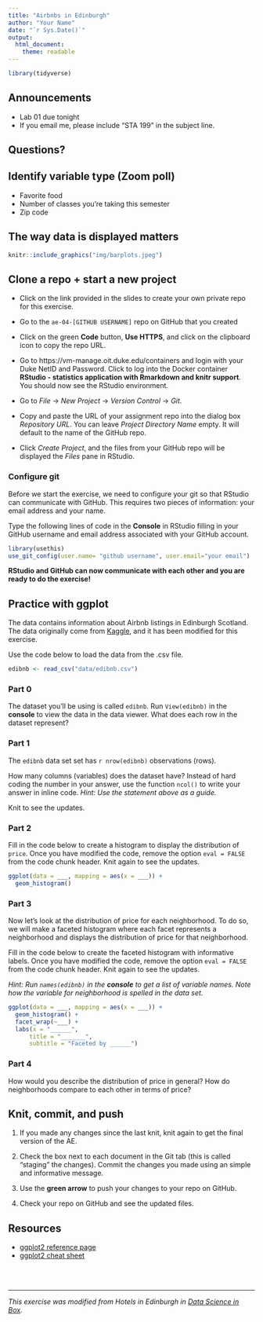 ```yaml
---
title: "Airbnbs in Edinburgh"
author: "Your Name"
date: "`r Sys.Date()`"
output: 
  html_document:
    theme: readable
---
```


```r
library(tidyverse)
```

## Announcements

- Lab 01 due tonight
- If you email me, please include "STA 199" in the subject line.

## Questions? 

## Identify variable type (Zoom poll)

- Favorite food
- Number of classes you're taking this semester
- Zip code

## The way data is displayed matters

```r
knitr::include_graphics("img/barplots.jpeg")
```


## Clone a repo + start a new project

- Click on the link provided in the slides to create your own private repo for this exercise.

- Go to the `ae-04-[GITHUB USERNAME]` repo on GitHub that you created

- Click on the green **Code** button, **Use HTTPS**, and click on the clipboard icon to copy the repo URL.

- Go to https://vm-manage.oit.duke.edu/containers and login with your Duke NetID and Password. Click to log into the Docker container **RStudio -  statistics application with Rmarkdown and knitr support**. You should now see the RStudio environment. 

- Go to *File* ->  *New Project* -> *Version Control* -> *Git*. 

- Copy and paste the URL of your assignment repo into the dialog box *Repository URL*. You can leave *Project Directory Name* empty. It will default to the name of the GitHub repo.

- Click *Create Project*, and the files from your GitHub repo will be displayed the *Files* pane in RStudio. 

### Configure git

Before we start the exercise, we need to configure your git so that RStudio can communicate with GitHub. This requires two pieces of information: your email address and your name.

Type the following lines of code in the **Console** in RStudio filling in your GitHub username and email address associated with your GitHub account.

```r
library(usethis)
use_git_config(user.name= "github username", user.email="your email")
```

**RStudio and GitHub can now communicate with each other and you are ready to do the exercise!**

## Practice with ggplot

The data contains information about Airbnb listings in Edinburgh Scotland. The data originally come from [Kaggle](https://www.kaggle.com/thoroc/edinburgh-inside-airbnb/version/2), and it has been modified for this exercise. 

Use the code below to load the data from the .csv file. 

```r
edibnb <- read_csv("data/edibnb.csv")
```

### Part 0

The dataset you’ll be using is called `edibnb`. Run `View(edibnb)` in the **console** to view the data in the data viewer. What does each row in the dataset represent?

### Part 1

The `edibnb` data set set has `r nrow(edibnb)` observations (rows).

How many columns (variables) does the dataset have? Instead of hard coding the number in your answer, use the function `ncol()` to write your answer in inline code. *Hint: Use the statement above as a guide.*

Knit to see the updates.

### Part 2

Fill in the code below to create a histogram to display the distribution of `price`.  Once you have modified the code, remove the option `eval = FALSE` from the code chunk header. Knit again to see the updates.

```r
ggplot(data = ___, mapping = aes(x = ___)) +
  geom_histogram()
```


### Part 3

Now let's look at the distribution of price for each neighborhood. To do so, we will make a faceted histogram where each facet represents a neighborhood and displays the distribution of price for that neighborhood.

Fill in the code below to create the faceted histogram with informative labels. Once you have modified the code, remove the option `eval = FALSE` from the code chunk header. Knit again to see the updates.

*Hint: Run `names(edibnb)` in the <b>console</b> to get a list of variable names. Note how the variable for neighborhood is spelled in the data set.*

```r
ggplot(data = ___, mapping = aes(x = ___)) +
  geom_histogram() +
  facet_wrap(~___) +
  labs(x = "______", 
      title = "_______", 
      subtitle = "Faceted by ______")
```

### Part 4

How would you describe the distribution of price in general? How do neighborhoods compare to each other in terms of price?

## Knit, commit, and push

1. If you made any changes since the last knit, knit again to get the final version of the AE. 

2. Check the box next to each document in the Git tab (this is called "staging" the changes).  Commit the changes you made using an simple and informative message.

2. Use the **green arrow** to push your changes to your repo on GitHub.

3. Check your repo on GitHub and see the updated files.

## Resources 

- [ggplot2 reference page](https://ggplot2.tidyverse.org/reference/geom_histogram.html) 
- [ggplot2 cheat sheet](https://rstudio.com/wp-content/uploads/2015/03/ggplot2-cheatsheet.pdf)


<br><br>

<hr> 

*This exercise was modified from Hotels in Edinburgh in [Data Science in Box](https://datasciencebox.org/).*